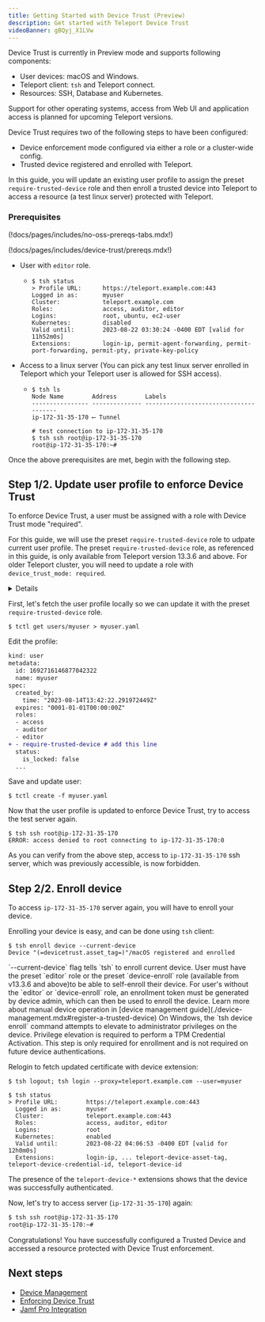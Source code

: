 ```yaml
---
title: Getting Started with Device Trust (Preview)
description: Get started with Teleport Device Trust
videoBanner: gBQyj_X1LVw
---
```


<Admonition type="warning">
  Device Trust is currently in Preview mode and supports following components:

  - User devices: macOS and Windows.
  - Teleport client: `tsh` and Teleport connect.
  - Resources: SSH, Database and Kubernetes.

  Support for other operating systems, access from Web UI and application
  access is planned for upcoming Teleport versions.
</Admonition>

Device Trust requires two of the following steps to have been configured:

- Device enforcement mode configured via either a role or a cluster-wide config.
- Trusted device registered and enrolled with Teleport.

In this guide, you will update an existing user profile to assign the preset `require-trusted-device`
role and then enroll a trusted device into Teleport to access a resource (a test linux server)
protected with Teleport.

### Prerequisites

(!docs/pages/includes/no-oss-prereqs-tabs.mdx!)

(!docs/pages/includes/device-trust/prereqs.mdx!)

- User with `editor` role.
  - ```code
    $ tsh status
    > Profile URL:      https://teleport.example.com:443
    Logged in as:       myuser
    Cluster:            teleport.example.com
    Roles:              access, auditor, editor
    Logins:             root, ubuntu, ec2-user
    Kubernetes:         disabled
    Valid until:        2023-08-22 03:30:24 -0400 EDT [valid for 11h52m0s]
    Extensions:         login-ip, permit-agent-forwarding, permit-port-forwarding, permit-pty, private-key-policy
    ```
- Access to a linux server (You can pick any test linux server enrolled in Teleport which
  your Teleport user is allowed for SSH access).
  - ```code
    $ tsh ls
    Node Name        Address        Labels
    ---------------- -------------- --------------------------------------
    ip-172-31-35-170 ⟵ Tunnel

    # test connection to ip-172-31-35-170
    $ tsh ssh root@ip-172-31-35-170
    root@ip-172-31-35-170:~#
    ```

Once the above prerequisites are met, begin with the following step.

## Step 1/2. Update user profile to enforce Device Trust

To enforce Device Trust, a user must be assigned with a role with Device Trust mode "required".

For this guide, we will use the preset `require-trusted-device` role to udpate current user profile.
<Admonition type="warning" title="v13.3.5 and Below">
  The preset `require-trusted-device` role, as referenced in this guide, is only available
  from Teleport version 13.3.6 and above. For older Teleport cluster, you will need to update
  a role with `device_trust_mode: required`.

  <Details title="Update a role to enforce Device Trust" closed>
    For simplicity, the example below updates the preset `access` role but you can update
    any existing access granting role which the user is assigned with to enforce Device Trust.

    First, fetch a role so you can update it locally:
    ```code
    $ tctl get roles/access > access.yaml
    ```

    Edit the role with device trust mode:
    ```diff
    kind: role
    version: v6
    metadata:
      labels:
        teleport.internal/resource-type: preset
      name: access
    spec:
      allow:
        logins: ['root']
        ...
      options:
        # require authenticated device check for this role
    +   device_trust_mode: "required" # add this line
        ...
      deny:
        ...

    ```

    Save and update the role:

    ```code
    $ tctl create -f access.yaml
    ```

    Now that the `access` role is configured with device mode "required", users with
    this role will be enforced with Device Trust.
  </Details>
</Admonition>

First, let's fetch the user profile locally so we can update it with the preset `require-trusted-device` role.

```code
$ tctl get users/myuser > myuser.yaml
```

Edit the profile:
```diff
kind: user
metadata:
  id: 1692716146877042322
  name: myuser
spec:
  created_by:
    time: "2023-08-14T13:42:22.291972449Z"
  expires: "0001-01-01T00:00:00Z"
  roles:
  - access
  - auditor
  - editor
+ - require-trusted-device # add this line
  status:
    is_locked: false
  ...
```

Save and update user:

```code
$ tctl create -f myuser.yaml
```

Now that the user profile is updated to enforce Device Trust, try to access the test server
again.

```code
$ tsh ssh root@ip-172-31-35-170
ERROR: access denied to root connecting to ip-172-31-35-170:0
```

As you can verify from the above step, access to `ip-172-31-35-170` ssh server,
which was previously accessible, is now forbidden.

## Step 2/2. Enroll device

To access `ip-172-31-35-170` server again, you will have to enroll your device.

Enrolling your device is easy, and can be done using `tsh` client:

```code
$ tsh enroll device --current-device
Device "(=devicetrust.asset_tag=)"/macOS registered and enrolled
```

<Admonition type="tip" title="self enrollment: v13.3.5+">
  `--current-device` flag tells `tsh` to enroll current device. User must have the preset `editor`
  role or the preset `device-enroll` role (available from v13.3.6 and above)to be able to self-enroll
  their device. For user's without the `editor` or `device-enroll` role, an enrollment token must be generated by
  device admin, which can then be used to enroll the device. Learn more about manual device operation in
  [device management guide](./device-management.mdx#register-a-trusted-device)
</Admonition>

<Admonition type="note" title="Windows">
  On Windows, the `tsh device enroll` command attempts to elevate to
  administrator privileges on the device. Privilege elevation is required to
  perform a TPM Credential Activation. This step is only required for
  enrollment and is not required on future device authentications.
</Admonition>

Relogin to fetch updated certificate with device extension:

```code
$ tsh logout; tsh login --proxy=teleport.example.com --user=myuser

$ tsh status
> Profile URL:        https://teleport.example.com:443
  Logged in as:       myuser
  Cluster:            teleport.example.com:443
  Roles:              access, auditor, editor
  Logins:             root
  Kubernetes:         enabled
  Valid until:        2023-08-22 04:06:53 -0400 EDT [valid for 12h0m0s]
  Extensions:         login-ip, ... teleport-device-asset-tag, teleport-device-credential-id, teleport-device-id
```

The presence of the `teleport-device-*` extensions shows that the device was successfully authenticated.

Now, let's try to access server (`ip-172-31-35-170`) again:

```bash
$ tsh ssh root@ip-172-31-35-170
root@ip-172-31-35-170:~#
```

Congratulations! You have successfully configured a Trusted Device and accessed a resource protected with
Device Trust enforcement.

## Next steps

- [Device Management](./device-management.mdx)
- [Enforcing Device Trust](./enforcing-device-trust.mdx)
- [Jamf Pro Integration](./jamf-integration.mdx)
